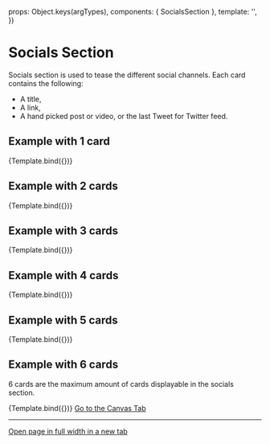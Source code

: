 
<Meta title="Sections/Content/Socials" component={SocialsSection} />

  props: Object.keys(argTypes),
  components: { SocialsSection },
  template: '<SocialsSection :section-title="sectionTitle" :section-desc="sectionDesc" :feeds="feeds" />',
})

# Socials Section

Socials section is used to tease the different social channels. Each card contains the following:
- A title,
- A link,
- A hand picked post or video, or the last Tweet for Twitter feed.

## Example with 1 card

<Canvas>
  <Story
    name="Example with 1 card"
    args={{
      sectionTitle: 'Geoportal in den sozialen Medien',
      sectionDesc: "Hier die aktuellsten Posts. Wenn Sie mehr erfahren möchten, besuchen Sie bitte die jeweiligen Kanäl.",
      feeds: [
        {
          type: "facebook",
          title: "News on Facebook",
          pofileURL: "https://www.facebook.com/swisstopo",
          feedURL: "https://www.facebook.com/swisstopo/videos/5455503121148000/",
        }
      ]
    }}
  >
    {Template.bind({})}
  </Story>
</Canvas>

## Example with 2 cards

<Canvas>
  <Story
    name="Example with 2 cards"
    args={{
      sectionTitle: 'Geoportal in den sozialen Medien',
      sectionDesc: "Hier die aktuellsten Posts. Wenn Sie mehr erfahren möchten, besuchen Sie bitte die jeweiligen Kanäl.",
      feeds: [
        {
          type: "facebook",
          title: "News on Facebook",
          pofileURL: "https://www.facebook.com/swisstopo",
          feedURL: "https://www.facebook.com/swisstopo/videos/5455503121148000/",
        },
        {
          type: "instagram",
          title: "Insights on Instagram",
          pofileURL: "https://www.instagram.com/swisstopo/",
          feedURL: "https://www.instagram.com/p/Cd6KkQsOnOh/?utm_source=ig_web_copy_link"
        }
      ]
    }}
  >
    {Template.bind({})}
  </Story>
</Canvas>

## Example with 3 cards

<Canvas>
  <Story
    name="Example with 3 cards"
    args={{
      sectionTitle: 'Geoportal in den sozialen Medien',
      sectionDesc: "Hier die aktuellsten Posts. Wenn Sie mehr erfahren möchten, besuchen Sie bitte die jeweiligen Kanäl.",
      feeds: [
        {
          type: "facebook",
          title: "News on Facebook",
          pofileURL: "https://www.facebook.com/swisstopo",
          feedURL: "https://www.facebook.com/swisstopo/videos/5455503121148000/",
        },
        {
          type: "instagram",
          title: "Insights on Instagram",
          pofileURL: "https://www.instagram.com/swisstopo/",
          feedURL: "https://www.instagram.com/p/Cd6KkQsOnOh/?utm_source=ig_web_copy_link"
        },
        {
          type: "youtube",
          title: "Investigations on Youtube",
          pofileURL: "https://www.youtube.com/c/SwissGeoportal",
          feedURL: "https://www.youtube.com/embed/BR5zDpPDKFM"
        }
      ]
    }}
  >
    {Template.bind({})}
  </Story>
</Canvas>

## Example with 4 cards

<Canvas>
  <Story
    name="Example with 4 cards"
    args={{
      sectionTitle: 'Geoportal in den sozialen Medien',
      sectionDesc: "Hier die aktuellsten Posts. Wenn Sie mehr erfahren möchten, besuchen Sie bitte die jeweiligen Kanäl.",
      feeds: [
        {
          type: "facebook",
          title: "News on Facebook",
          pofileURL: "https://www.facebook.com/swisstopo",
          feedURL: "https://www.facebook.com/swisstopo/videos/5455503121148000/",
        },
        {
          type: "instagram",
          title: "Insights on Instagram",
          pofileURL: "https://www.instagram.com/swisstopo/",
          feedURL: "https://www.instagram.com/p/Cd6KkQsOnOh/?utm_source=ig_web_copy_link"
        },
        {
          type: "youtube",
          title: "Investigations on Youtube",
          pofileURL: "https://www.youtube.com/c/SwissGeoportal",
          feedURL: "https://www.youtube.com/embed/BR5zDpPDKFM"
        },
        {
          type: "twitter",
          title: "Press-resleases on Twitter",
          pofileURL: "https://twitter.com/swiss_geoportal",
          feedURL: "https://twitter.com/swiss_geoportal"
        }
      ]
    }}
  >
    {Template.bind({})}
  </Story>
</Canvas>

## Example with 5 cards

<Canvas>
  <Story
    name="Example with 5 cards"
    args={{
      sectionTitle: 'Geoportal in den sozialen Medien',
      sectionDesc: "Hier die aktuellsten Posts. Wenn Sie mehr erfahren möchten, besuchen Sie bitte die jeweiligen Kanäl.",
      feeds: [
        {
          type: "facebook",
          title: "News on Facebook",
          pofileURL: "https://www.facebook.com/swisstopo",
          feedURL: "https://www.facebook.com/swisstopo/videos/5455503121148000/",
        },
        {
          type: "instagram",
          title: "Insights on Instagram",
          pofileURL: "https://www.instagram.com/swisstopo/",
          feedURL: "https://www.instagram.com/p/Cd6KkQsOnOh/?utm_source=ig_web_copy_link"
        },
        {
          type: "youtube",
          title: "Investigations on Youtube",
          pofileURL: "https://www.youtube.com/c/SwissGeoportal",
          feedURL: "https://www.youtube.com/embed/BR5zDpPDKFM"
        },
        {
          type: "twitter",
          title: "Press-resleases on Twitter",
          pofileURL: "https://twitter.com/swiss_geoportal",
          feedURL: "https://twitter.com/swiss_geoportal"
        },
        {
          type: "twitter",
          title: "Press-releases on Twitter",
          pofileURL: "https://twitter.com/swiss_geoportal",
          feedURL: "https://twitter.com/swiss_geoportal"
        }
      ]
    }}
  >
    {Template.bind({})}
  </Story>
</Canvas>

## Example with 6 cards

6 cards are the maximum amount of cards displayable in the socials section.

<Canvas>
  <Story
    name="Example with 6 cards"
    args={{
      sectionTitle: 'Geoportal in den sozialen Medien',
      sectionDesc: "Hier die aktuellsten Posts. Wenn Sie mehr erfahren möchten, besuchen Sie bitte die jeweiligen Kanäl.",
      feeds: [
        {
          type: "facebook",
          title: "News on Facebook",
          pofileURL: "https://www.facebook.com/swisstopo",
          feedURL: "https://www.facebook.com/swisstopo/videos/5455503121148000/",
        },
        {
          type: "instagram",
          title: "Insights on Instagram",
          pofileURL: "https://www.instagram.com/swisstopo/",
          feedURL: "https://www.instagram.com/p/Cd6KkQsOnOh/?utm_source=ig_web_copy_link"
        },
        {
          type: "youtube",
          title: "Investigations on Youtube",
          pofileURL: "https://www.youtube.com/c/SwissGeoportal",
          feedURL: "https://www.youtube.com/embed/BR5zDpPDKFM"
        },
        {
          type: "twitter",
          title: "Press-resleases on Twitter",
          pofileURL: "https://twitter.com/swiss_geoportal",
          feedURL: "https://twitter.com/swiss_geoportal"
        },
        {
          type: "twitter",
          title: "Press-releases on Twitter",
          pofileURL: "https://twitter.com/swiss_geoportal",
          feedURL: "https://twitter.com/swiss_geoportal"
        },
        {
          type: "twitter",
          title: "Press-releases on Twitter",
          pofileURL: "https://twitter.com/swiss_geoportal",
          feedURL: "https://twitter.com/swiss_geoportal"
        }
      ]
    }}
  >
    {Template.bind({})}
  </Story>
</Canvas>



<a href="?path=/story/sections-socials--example">
  Go to the Canvas Tab
</a>

---

<a href="?id=sections-content-socials--example&viewMode=story" target="_blank">
  Open page in full width in a new tab
</a>
